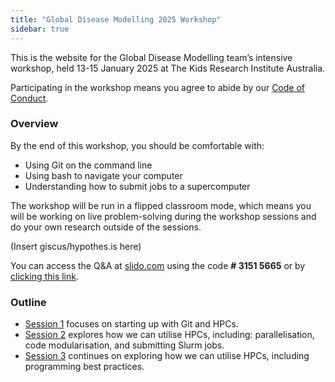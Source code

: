 ```yaml
---
title: "Global Disease Modelling 2025 Workshop"
sidebar: true
---
```


This is the website for the Global Disease Modelling team's intensive workshop, held 13-15 January 2025 at The Kids Research Institute Australia.

Participating in the workshop means you agree to abide by our [Code of Conduct](code-of-conduct.qmd).

### Overview

By the end of this workshop, you should be comfortable with:

-   Using Git on the command line
-   Using bash to navigate your computer
-   Understanding how to submit jobs to a supercomputer

The workshop will be run in a flipped classroom mode, which means you will be working on live problem-solving during the workshop sessions and do your own research outside of the sessions.

(Insert giscus/hypothes.is here)

You can access the Q&A at [slido.com](https://www.slido.com/) using the code **\# 3151 5665** or by [clicking this link](https://app.sli.do/event/t1wc4szfSZLy9CzTgTEove).

### Outline

-   [Session 1](session-1.qmd) focuses on starting up with Git and HPCs.
-   [Session 2](session-2.qmd) explores how we can utilise HPCs, including: parallelisation, code modularisation, and submitting Slurm jobs.
-   [Session 3](session-3.qmd) continues on exploring how we can utilise HPCs, including programming best practices.
